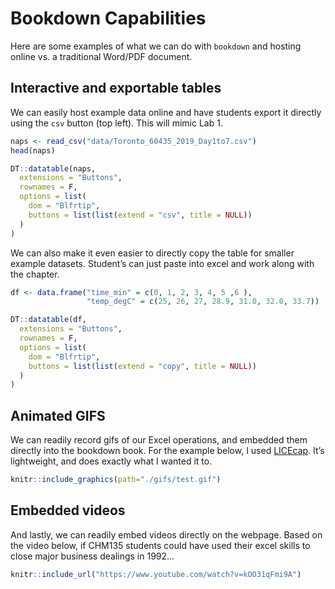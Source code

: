 # Bookdown Capabilities {#capabilities}


Here are some examples of what we can do with `bookdown` and hosting online vs. a traditional Word/PDF document. 

## Interactive and exportable tables

We can easily host example data online and have students export it directly using the `csv` button (top left). This will mimic Lab 1. 

```r


naps <- read_csv("data/Toronto_60435_2019_Day1to7.csv")
head(naps)
```

```r

DT::datatable(naps,
  extensions = "Buttons",
  rownames = F,
  options = list(
    dom = "Blfrtip",
    buttons = list(list(extend = "csv", title = NULL))
  )
)

```



We can also make it even easier to directly copy the table for smaller example datasets. Student's can just paste into excel and work along with the chapter. 

```r
df <- data.frame("time_min" = c(0, 1, 2, 3, 4, 5 ,6 ),
                 "temp_degC" = c(25, 26, 27, 28.9, 31.0, 32.0, 33.7))

DT::datatable(df,
  extensions = "Buttons",
  rownames = F,
  options = list(
    dom = "Blfrtip",
    buttons = list(list(extend = "copy", title = NULL))
  )
)

```
## Animated GIFS

We can readily record gifs of our Excel operations, and embedded them directly into the bookdown book. For the example below, I used [LICEcap](https://www.cockos.com/licecap/). It's lightweight, and does exactly what I wanted it to. 

```r
knitr::include_graphics(path="./gifs/test.gif")
```

## Embedded videos

And lastly, we can readily embed videos directly on the webpage. Based on the video below, if CHM135 students could have used their excel skills to close major business dealings in 1992...



```r
knitr::include_url("https://www.youtube.com/watch?v=kOO31qFmi9A")
```

